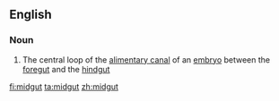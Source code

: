 ==English==

===Noun===
{{wikipedia}}
{{en-noun}}

#{{anatomy}} The central loop of the [[alimentary canal]] of an [[embryo]] between the [[foregut]] and the [[hindgut]]

[[fi:midgut]]
[[ta:midgut]]
[[zh:midgut]]